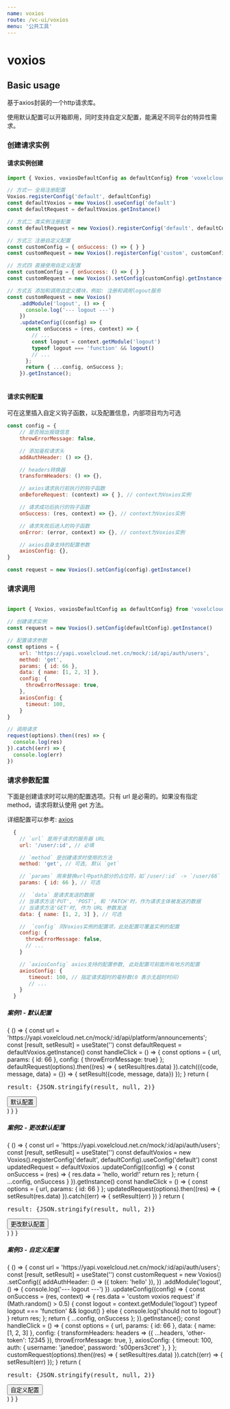 ```yaml
--- 
name: voxios
route: /vc-ui/voxios
menu: '公共工具'
--- 
```




# voxios

## Basic usage

  基于axios封装的一个http请求库。

  使用默认配置可以开箱即用，同时支持自定义配置，能满足不同平台的特异性需求。

### 创建请求实例

#### 请求实例创建
  
``` js
import { Voxios, voxiosDefaultConfig as defaultConfig} from 'voxelcloud-ui'

// 方式一 全局注册配置
Voxios.registerConfig('default', defaultConfig)
const defaultVoxios = new Voxios().useConfig('default')
const defaultRequest = defaultVoxios.getInstance()

// 方式二 类实例注册配置
const defaultRequest = new Voxios().registerConfig('default', defaultConfig).useConfig('default').getInstance()

// 方式三 注册自定义配置
const customConfig = { onSuccess: () => { } }
const customRequest = new Voxios().registerConfig('custom', customConfig).useConfig('custom').getInstance()

// 方式四 直接使用自定义配置
const customConfig = { onSuccess: () => { } }
const customRequest = new Voxios().setConfig(customConfig).getInstance()

// 方式五 添加和调用自定义模块，例如: 注册和调用logout服务
const customRequest = new Voxios()
    .addModule('logout', () => {
      console.log('--- logout ---')
    })
    .updateConfig((config) => {
      const onSuccess = (res, context) => {
        // ...
        const logout = context.getModule('logout')
        typeof logout === 'function' && logout()
        // ...
      };
      return { ...config, onSuccess };
    }).getInstance();
      
```

#### 请求实例配置

可在这里插入自定义钩子函数，以及配置信息，内部项目均为可选

```js
const config = { 
    // 是否抛出报错信息
    throwErrorMessage: false, 

    // 添加鉴权请求头
    addAuthHeader: () => {}, 

    // headers转换器
    transformHeaders: () => {},

    // axios请求执行前执行的钩子函数
    onBeforeRequest: (context) => { }, // context为Voxios实例

    // 请求成功后执行的钩子函数
    onSuccess: (res, context) => {}, // context为Voxios实例

    // 请求失败后进入的钩子函数
    onError: (error, context) => {}, // context为Voxios实例

    // axios自身支持的配置参数
    axiosConfig: {}, 
}

const request = new Voxios().setConfig(config).getInstance()
```

### 请求调用

```js

import { Voxios, voxiosDefaultConfig as defaultConfig} from 'voxelcloud-ui'

// 创建请求实例
const request = new Voxios().setConfig(defaultConfig).getInstance()

// 配置请求参数
const options = { 
    url: 'https://yapi.voxelcloud.net.cn/mock/:id/api/auth/users',
    method: 'get',
    params: { id: 66 },
    data: { name: [1, 2, 3] },
    config: {
      throwErrorMessage: true,
    },
    axiosConfig: {
      timeout: 100,
    }
}

// 调用请求
request(options).then((res) => {
  console.log(res)
}).catch((err) => {
  console.log(err)
})

```

### 请求参数配置

下面是创建请求时可以用的配置选项。只有 url 是必需的。如果没有指定 method，请求将默认使用 get 方法。

详细配置可以参考: [axios](http://www.axios-js.com/zh-cn/docs/index.html#%E8%AF%B7%E6%B1%82%E9%85%8D%E7%BD%AE)

```js
  {
    // `url` 是用于请求的服务器 URL 
    url: '/user/:id', // 必填

    // `method` 是创建请求时使用的方法
    method: 'get', // 可选, 默认 `get`

    // `params` 用来替换url中path部分的占位符，如`/user/:id` -> `/user/66`
    params: { id: 66 }, // 可选

    //  `data` 是请求发送的数据
    // 当请求方法'PUT', 'POST', 和 'PATCH'时，作为请求主体被发送的数据
    // 当请求方法'GET'时, 作为 URL 参数发送
    data: { name: [1, 2, 3] }, // 可选

    //  `config` 同Voxios实例的配置项，此处配置可覆盖实例的配置
    config: {
      throwErrorMessage: false,
      // ...
    }

    // `axiosConfig` axios支持的配置参数, 此处配置可前面所有地方的配置
    axiosConfig: { 
       timeout: 100, // 指定请求超时的毫秒数(0 表示无超时时间)
       // ...
    }
  }
```


##### 案例1 - 默认配置

<Playground>
  {
    () => {
      const url = 'https://yapi.voxelcloud.net.cn/mock/:id/api/platform/announcements';
      const [result, setResult] = useState('')
      const defaultRequest = defaultVoxios.getInstance()
      const handleClick = () => {
        const options = { url, params: { id: 66 }, config: { throwErrorMessage: true} };
        defaultRequest(options).then((res) => {
          setResult(res.data)
        }).catch(({code, message, data} = {}) => {
          setResult({code, message, data})
        });
      }
      return (
        <div>
          <pre>result: {JSON.stringify(result, null, 2)}</pre>
          <button onClick={handleClick}>默认配置</button><br/>
        </div>
      )
    }
  }
</Playground>

##### 案例2 - 更改默认配置

<Playground>
  {
    () => {
      const url = 'https://yapi.voxelcloud.net.cn/mock/:id/api/auth/users';
      const [result, setResult] = useState('')
      const defaultVoxios = new Voxios().registerConfig('default', defaultConfig).useConfig('default')
      const updatedRequest = defaultVoxios
        .updateConfig((config) => {
          const onSuccess = (res) => {
            res.data = 'hello, world!'
            return res
          };
          return { ...config, onSuccess }
        }).getInstance()
      const handleClick = () => {
        const options = { url, params: { id: 66 } };
        updatedRequest(options).then((res) => {
          setResult(res.data)
        }).catch((err) => {
          setResult(err)
        })
      }
      return (
        <div>
          <pre>result: {JSON.stringify(result, null, 2)}</pre>
          <button onClick={handleClick}>更改默认配置</button><br/>
        </div>
      )
    }
  }
</Playground>

##### 案例3 - 自定义配置

<Playground>
  {
    () => {
      const url = 'https://yapi.voxelcloud.net.cn/mock/:id/api/auth/users';
      const [result, setResult] = useState('')
      const customRequest = new Voxios()
        .setConfig({
          addAuthHeader: () => ({ token: 'hello' }),
        })
        .addModule('logout', () => {
          console.log('--- logout ---')
        })
        .updateConfig((config) => {
          const onSuccess = (res, context) => {
            res.data = 'custom voxios request'
            if (Math.random() > 0.5) {
              const logout = context.getModule('logout')
              typeof logout === 'function' && logout()
            } else {
              console.log('should not to logout')
            }
            return res;
          };
          return { ...config, onSuccess };
        }).getInstance();
      const handleClick = () => {
        const options = { 
          url,
          params: { id: 66 },
          data: { name: [1, 2, 3] },
          config: {
            transformHeaders: headers => ({ ...headers, 'other-token': 12345 }),
            throwErrorMessage: true,
          },
          axiosConfig: {
            timeout: 100,
            auth: {
              username: 'janedoe',
              password: 's00pers3cret'
            },
          }
        };
        customRequest(options).then((res) => {
          setResult(res.data)
        }).catch((err) => {
          setResult(err)
        });
      }
      return (
        <div>
          <pre>result: {JSON.stringify(result, null, 2)}</pre>
          <button onClick={handleClick}>自定义配置</button><br/>
        </div>
      )
    }
  }
</Playground>





     
 